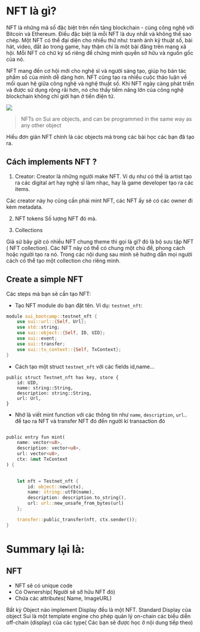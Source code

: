 # NFT là gì? 

NFT là những mã số đặc biệt trên nền tảng blockchain - cùng công nghệ với Bitcoin và Ethereum. Điều đặc biệt là mỗi NFT là duy nhất và không thể sao chép. Một NFT có thể đại diện cho nhiều thứ như: tranh ảnh kỹ thuật số, bài hát, video, đất ảo trong game, hay thậm chí là một bài đăng trên mạng xã hội. Mỗi NFT có chữ ký số riêng để chứng minh quyền sở hữu và nguồn gốc của nó.

NFT mang đến cơ hội mới cho nghệ sĩ và người sáng tạo, giúp họ bán tác phẩm số của mình dễ dàng hơn. NFT cũng tạo ra nhiều cuộc thảo luận về mối quan hệ giữa công nghệ và nghệ thuật số. Khi NFT ngày càng phát triển và được sử dụng rộng rãi hơn, nó cho thấy tiềm năng lớn của công nghệ blockchain không chỉ giới hạn ở tiền điện tử.

![](../assets/coin_nft/nft_standards.png)

> NFTs on Sui are objects, and can be programmed in the same way as any other object

Hiểu đơn giản NFT chính là các objects mà trong các bài học các bạn đã tạo ra. 

## Cách implements NFT ? 

1. Creator: 
Creator là những người make NFT. Ví dụ như có thể là artist tạo ra các digital art hay nghệ sĩ làm nhạc, hay là game developer tạo ra các items.

Các creator này họ cũng cần phải mint NFT, các NFT ấy sẽ có các owner đi kèm metadata.

2. NFT tokens 
Số lượng NFT đó mà. 


3. Collections 

Giả sử bây giờ có nhiều NFT chung theme thì gọi là gì? đó là bộ sưu tập NFT ( NFT collection). Các NFT này có thể có chung một chủ đề, phong cách hoặc người tạo ra nó.
Trong các nội dung sau mình sẽ hướng dẫn mọi người cách có thể tạo một collection cho riêng mình. 


## Create a simple NFT 

Các steps mà bạn sẽ cần tạo NFT: 
* Tạo NFT module do bạn đặt tên. Ví dụ: `testnet_nft`:

```rust
module sui_bootcamp::testnet_nft {
    use sui::url::{Self, Url};
    use std::string;
    use sui::object::{Self, ID, UID};
    use sui::event;
    use sui::transfer;
    use sui::tx_context::{Self, TxContext};
}
```

* Cách tạo một struct `testnet_nft` với các fields id,name...

```
public struct Testnet_nft has key, store {
    id: UID,
    name: string::String,
    description: string::String,
    url: Url,
}
```

* Nhớ là viết mint function với các thông tin như `name`, `description`, `url`..  để tạo ra NFT và transfer NFT đó đến người kí transaction đó

```rust

public entry fun mint(
    name: vector<u8>,
    description: vector<u8>,
    url: vector<u8>,
    ctx: &mut TxContext
) {
   

    let nft = Testnet_nft {
        id: object::new(ctx),
        name: string::utf8(name),
        description: description.to_string(),
        url: url::new_unsafe_from_bytes(url)
    };

    transfer::public_transfer(nft, ctx.sender());
}

```

# Summary lại là: 

## **NFT**
- NFT sẽ có unique code 
- Có Ownership( Người sẽ sỡ hữu NFT đó) 
- Chứa các attributes( Name, ImageURL) 

Bất kỳ Object nào implement Display đều là một NFT. Standard Display của object Sui là một template engine cho phép quản lý on-chain các biểu diễn off-chain (display) của các type( Các bạn sẽ được học ở nội dung tiếp theo)
